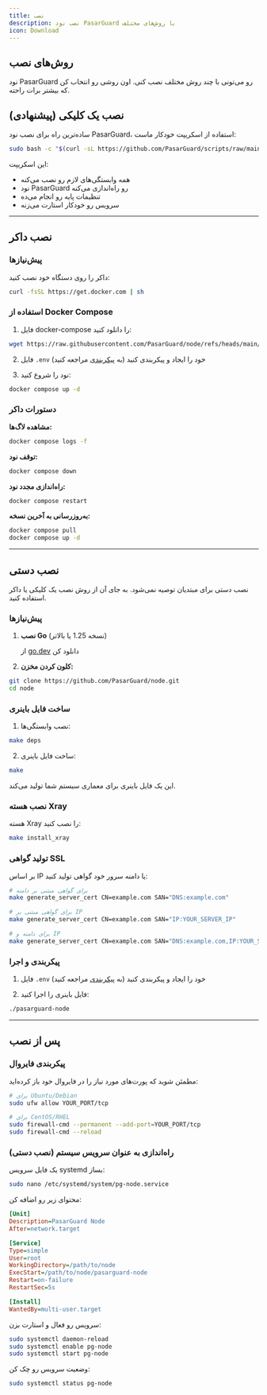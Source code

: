 ```yaml
---
title: نصب
description: نصب نود PasarGuard با روش‌های مختلف
icon: Download
---
```


## روش‌های نصب

نود PasarGuard رو می‌تونی با چند روش مختلف نصب کنی. اون روشی رو انتخاب کن که بیشتر برات راحته.

## نصب یک کلیکی (پیشنهادی)

ساده‌ترین راه برای نصب نود PasarGuard، استفاده از اسکریپت خودکار ماست:

```bash
sudo bash -c "$(curl -sL https://github.com/PasarGuard/scripts/raw/main/pg-node.sh)" @ install
```

این اسکریپت:
- همه وابستگی‌های لازم رو نصب می‌کنه
- نود PasarGuard رو راه‌اندازی می‌کنه
- تنظیمات پایه رو انجام می‌ده
- سرویس رو خودکار استارت می‌زنه

---

## نصب داکر

### پیش‌نیازها

داکر را روی دستگاه خود نصب کنید:

```bash
curl -fsSL https://get.docker.com | sh
```

### استفاده از Docker Compose

1. فایل docker-compose را دانلود کنید:

```bash
wget https://raw.githubusercontent.com/PasarGuard/node/refs/heads/main/docker-compose.yml
```

2. فایل `.env` خود را ایجاد و پیکربندی کنید (به [پیکربندی](/node/configuration) مراجعه کنید)

3. نود را شروع کنید:

```bash
docker compose up -d
```

### دستورات داکر

**مشاهده لاگ‌ها:**
```bash
docker compose logs -f
```

**توقف نود:**
```bash
docker compose down
```

**راه‌اندازی مجدد نود:**
```bash
docker compose restart
```

**به‌روزرسانی به آخرین نسخه:**
```bash
docker compose pull
docker compose up -d
```

---

## نصب دستی

<Callout type="warn">
  نصب دستی برای مبتدیان توصیه نمی‌شود. به جای آن از روش نصب یک کلیکی یا داکر استفاده کنید.
</Callout>

### پیش‌نیازها

1. **نصب Go** (نسخه 1.25 یا بالاتر)

   از [go.dev](https://go.dev/dl/) دانلود کن

2. **کلون کردن مخزن:**

```bash
git clone https://github.com/PasarGuard/node.git
cd node
```

### ساخت فایل باینری

1. نصب وابستگی‌ها:

```bash
make deps
```

2. ساخت فایل باینری:

```bash
make
```

این یک فایل باینری برای معماری سیستم شما تولید می‌کند.

### نصب هسته Xray

هسته Xray را نصب کنید:

```bash
make install_xray
```

### تولید گواهی SSL

بر اساس IP یا دامنه سرور خود گواهی تولید کنید:

```bash
# برای گواهی مبتنی بر دامنه
make generate_server_cert CN=example.com SAN="DNS:example.com"

# برای گواهی مبتنی بر IP
make generate_server_cert CN=example.com SAN="IP:YOUR_SERVER_IP"

# برای دامنه و IP
make generate_server_cert CN=example.com SAN="DNS:example.com,IP:YOUR_SERVER_IP"
```

### پیکربندی و اجرا

1. فایل `.env` خود را ایجاد و پیکربندی کنید (به [پیکربندی](/node/configuration) مراجعه کنید)

2. فایل باینری را اجرا کنید:

```bash
./pasarguard-node
```

---

## پس از نصب

### پیکربندی فایروال

مطمئن شوید که پورت‌های مورد نیاز را در فایروال خود باز کرده‌اید:

```bash
# برای Ubuntu/Debian
sudo ufw allow YOUR_PORT/tcp

# برای CentOS/RHEL
sudo firewall-cmd --permanent --add-port=YOUR_PORT/tcp
sudo firewall-cmd --reload
```

### راه‌اندازی به عنوان سرویس سیستم (نصب دستی)

یک فایل سرویس systemd بساز:

```bash
sudo nano /etc/systemd/system/pg-node.service
```

محتوای زیر رو اضافه کن:

```ini
[Unit]
Description=PasarGuard Node
After=network.target

[Service]
Type=simple
User=root
WorkingDirectory=/path/to/node
ExecStart=/path/to/node/pasarguard-node
Restart=on-failure
RestartSec=5s

[Install]
WantedBy=multi-user.target
```

سرویس رو فعال و استارت بزن:

```bash
sudo systemctl daemon-reload
sudo systemctl enable pg-node
sudo systemctl start pg-node
```

وضعیت سرویس رو چک کن:

```bash
sudo systemctl status pg-node
```


